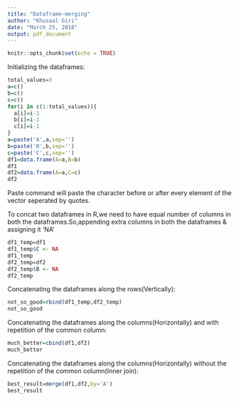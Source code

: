 ```yaml
---
title: "Dataframe-merging"
author: "Khusaal Giri"
date: "March 25, 2018"
output: pdf_document
---
```


```r
knitr::opts_chunk$set(echo = TRUE)
```

Initializing the dataframes:
```r
total_values=3
a=c()
b=c()
c=c()
for(i in c(1:total_values)){
  a[i]=i-1
  b[i]=i-1
  c[i]=i-1
}
a=paste('A',a,sep='')
b=paste('B',b,sep='')
c=paste('C',c,sep='')
df1=data.frame(A=a,B=b)
df1
df2=data.frame(A=a,C=c)
df2
```

Paste command will paste the character before or after every element of the vector seperated by quotes.

To concat two dataframes in R,we need to have equal number of
columns in both the dataframes.So,appending extra columns in both
the dataframes & assigning it 'NA'
```r
df1_temp=df1
df1_temp$C <- NA
df1_temp
df2_temp=df2
df2_temp$B <- NA
df2_temp
```

Concatenating the dataframes along the rows(Vertically):
```r
not_so_good=rbind(df1_temp,df2_temp)
not_so_good
```

Concatenating the dataframes along the columns(Horizontally) and with repetition of the common column:
```r
much_better=cbind(df1,df2)
much_better
```

Concatenating the dataframes along the columns(Horizontally) without the repetition of the common column(Inner join):
```r
best_result=merge(df1,df2,by='A')
best_result
```
